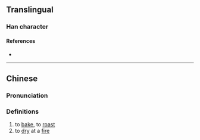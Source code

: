 {{character info}}
==Translingual==

===Han character===
{{Han char|rn=86|rad=火|as=03|sn=7|four=91810|canj=FM|ids=⿰火工}}

====References====
* {{Han ref|kx=0666.070|dkj=18867|dj=1075.120|hdz=32189.060|uh=7074|ud=28788|bh=CB5E|bd=52062}}

----

==Chinese==
{{zh-forms}}

===Pronunciation===
{{zh-pron
|m=hóng
|c=hung4
|md=hùng/gòng
|md_note=hùng - literary; gòng - colloquial
|mn=hông
|mc=
|oc=
|ma=
|cat=v
}}

===Definitions===
{{zh-hanzi}}

# to [[bake]], to [[roast]]
# to [[dry]] at a [[fire]]